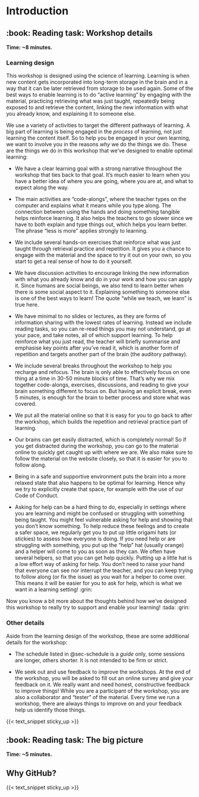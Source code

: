 # Introduction {#sec-introduction}

## :book: Reading task: Workshop details

**Time: \~8 minutes.**

### Learning design {.unnumbered}

<!-- TODO: Move this over into an include for other websites? -->

This workshop is designed using the science of learning. Learning is
when new content gets incorporated into long-term storage in the brain
and in a way that it can be later retrieved from storage to be used
again. Some of the best ways to enable learning is to do "active
learning" by engaging with the material, practicing retrieving what was
just taught, repeatedly being exposed to and retrieve the content, linking
the new information with what you already know, and explaining it to
someone else.

We use a variety of activities to target the different pathways of
learning. A big part of learning is being engaged in the *process* of
learning, not just learning the content itself. So to help you be
engaged in your own learning, we want to involve you in the reasons
*why* we do the things we do. These are the things we do in this
workshop that we've designed to enable optimal learning:

-   We have a clear learning goal with a strong narrative throughout the
    workshop that ties back to that goal. It's much easier to learn when
    you have a better idea of where you are going, where you are at, and
    what to expect along the way.

-   The main activities are "code-alongs", where the teacher types on
    the computer and explains what it means while you type
    along. The connection between using the hands and doing something
    tangible helps reinforce learning. It also helps the teachers to go
    slower since we have to both explain and type things out, which
    helps you learn better. The phrase "less is more" applies strongly
    to learning.

-   We include several hands-on exercises that reinforce what
    was just taught through retrieval practice and repetition. It gives
    you a chance to engage with the material and the space to try it out
    on your own, so you start to get a real sense of how to do it yourself.

-   We have discussion activities to encourage linking the new
    information with what you already know and do in your work and how
    you can apply it. Since humans are social beings, we also tend to
    learn better when there is some social aspect to it. Explaining
    something to someone else is one of the best ways to learn! The
    quote "while we teach, we learn" is true here.

-   We have minimal to no
    slides or lectures, as they are forms of information sharing with
    the lowest rates of learning. Instead we include reading tasks, so 
    you can re-read things you may not
    understand, go at your pace, and take notes, all of which support
    learning. To
    help reinforce what you just read, the teacher will briefly
    summarise and emphasise key points after you've read it, which is
    another form of repetition and targets another part of the brain
    (the auditory pathway).

-   We include several breaks throughout the workshop to help you
    recharge and refocus. The brain is only able to effectively focus on
    one thing at a time in 30-50 minute blocks of time. That's why we
    mix together code-alongs, exercises, discussions, and reading to
    give your brain something different to focus on. But having an
    explicit break, even 5 minutes, is enough for the brain to better
    process and store what was covered.

-   We put all the material online so that it is easy for you to go back
    to after the workshop, which builds the repetition and retrieval
    practice part of learning.

-   Our brains can get easily distracted, which is completely normal! So
    if you get distracted during the workshop, you can go to the
    material online to quickly get caught up with where we are. We also
    make sure to follow the material on the website closely, so that it is easier
    for you to follow along.

-   Being in a safe and supportive environment puts the brain into a
    more relaxed state that also happens to be optimal for learning.
    Hence why we try to explicitly create that space, for example with
    the use of our Code of Conduct.

-   Asking for help can be a hard thing to do, especially in settings
    where you are learning and might be confused or struggling with
    something being taught. You might feel vulnerable asking for help
    and showing that you don't know something. To help reduce these
    feelings and to create a safer space, we regularly get you to put up
    little origami hats (or stickies) to assess how everyone is doing.
    If you need help or are struggling with something, you put up the
    "help" hat (usually orange) and a helper will come to you as soon as
    they can. We often have several helpers, so that you can get help
    quickly. Putting up a little hat is a low effort way of asking for
    help. You don't need to raise your hand that everyone can see nor
    interrupt the teacher, and you can keep trying to follow along (or
    fix the issue) as you wait for a helper to come over. This means it
    will be easier for you to ask for help, which is what we want in a
    learning setting! :grin:

Now you know a bit more about the thoughts behind how we've designed this workshop to really try to
support and enable your learning! :tada: :grin:

### Other details {.unnumbered}

Aside from the learning design of the workshop, these are some
additional details for the workshop:

-   The schedule listed in @sec-schedule is a *guide* only, some
    sessions are longer, others shorter. It is not intended to be firm
    or strict.

-   We seek out and use feedback to improve the workshops. At the end of
    the workshop, you will be asked to fill out an online survey and
    give your feedback on it. We really want and need honest,
    constructive feedback to improve things! While you are a participant
    of the workshop, you are also a collaborator and "tester" of the
    material. Every time we run a workshop, there are always things to
    improve on and your feedback help us identify those things.

<!-- TODO: I feel I am missing something here but can't remember -->

{{< text_snippet sticky_up >}}

## :book: Reading task: The big picture

**Time: \~5 minutes.**

## Why GitHub?

{{< text_snippet sticky_up >}}
